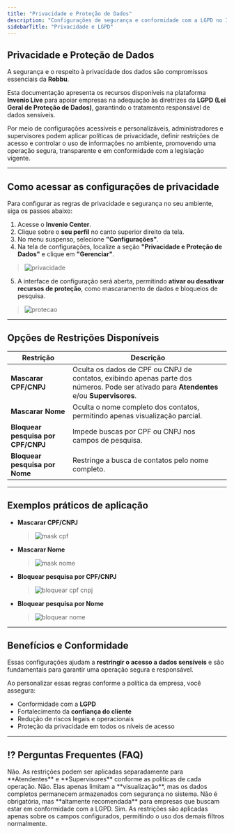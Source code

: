 ```yaml
---
title: "Privacidade e Proteção de Dados"
description: "Configurações de segurança e conformidade com a LGPD no Invenio Live"
sidebarTitle: "Privacidade e LGPD"
---
```


##  Privacidade e Proteção de Dados

A segurança e o respeito à privacidade dos dados são compromissos essenciais da **Robbu**.

Esta documentação apresenta os recursos disponíveis na plataforma **Invenio Live** para apoiar empresas na adequação às diretrizes da **LGPD (Lei Geral de Proteção de Dados)**, garantindo o tratamento responsável de dados sensíveis.

Por meio de configurações acessíveis e personalizáveis, administradores e supervisores podem aplicar políticas de privacidade, definir restrições de acesso e controlar o uso de informações no ambiente, promovendo uma operação segura, transparente e em conformidade com a legislação vigente.

---

##  Como acessar as configurações de privacidade

Para configurar as regras de privacidade e segurança no seu ambiente, siga os passos abaixo:

1. Acesse o **Invenio Center**.
2. Clique sobre o **seu perfil** no canto superior direito da tela.
3. No menu suspenso, selecione **"Configurações"**.
4. Na tela de configurações, localize a seção **"Privacidade e Proteção de Dados"** e clique em **"Gerenciar"**.

> ![privacidade](https://robbublob.blob.core.windows.net/docs/privacidade.png) 

5. A interface de configuração será aberta, permitindo **ativar ou desativar recursos de proteção**, como mascaramento de dados e bloqueios de pesquisa.

> ![protecao](https://robbublob.blob.core.windows.net/docs/protecao.png)

---

##  Opções de Restrições Disponíveis

| Restrição                          | Descrição                                                                 |
|------------------------------------|---------------------------------------------------------------------------|
| **Mascarar CPF/CNPJ**             | Oculta os dados de CPF ou CNPJ de contatos, exibindo apenas parte dos números. Pode ser ativado para **Atendentes** e/ou **Supervisores**. |
| **Mascarar Nome**                 | Oculta o nome completo dos contatos, permitindo apenas visualização parcial. |
| **Bloquear pesquisa por CPF/CNPJ**| Impede buscas por CPF ou CNPJ nos campos de pesquisa.                     |
| **Bloquear pesquisa por Nome**    | Restringe a busca de contatos pelo nome completo.                         |

---

##  Exemplos práticos de aplicação

- **Mascarar CPF/CNPJ**  
  > ![mask cpf](https://robbublob.blob.core.windows.net/docs/masccpf.jpeg) 

- **Mascarar Nome**  
  > ![mask nome](https://robbublob.blob.core.windows.net/docs/mascnome.jpeg)

- **Bloquear pesquisa por CPF/CNPJ**  
  > ![bloquear cpf cnpj](https://robbublob.blob.core.windows.net/docs/bloquearcpfcnpj.jpeg)

- **Bloquear pesquisa por Nome**  
  > ![bloquear nome](https://robbublob.blob.core.windows.net/docs/bloquearnome.jpeg)

---

##  Benefícios e Conformidade

Essas configurações ajudam a **restringir o acesso a dados sensíveis** e são fundamentais para garantir uma operação segura e responsável.

Ao personalizar essas regras conforme a política da empresa, você assegura:

- Conformidade com a **LGPD**
- Fortalecimento da **confiança do cliente**
- Redução de riscos legais e operacionais
- Proteção da privacidade em todos os níveis de acesso

---

## ⁉️ Perguntas Frequentes (FAQ)

<AccordionGroup title="Dúvidas Frequentes">

<Accordion title="Todos os usuários têm as mesmas restrições de visualização?">
Não. As restrições podem ser aplicadas separadamente para **Atendentes** e **Supervisores** conforme as políticas de cada operação.
</Accordion>

<Accordion title="As máscaras de dados afetam o histórico de atendimento?">
Não. Elas apenas limitam a **visualização**, mas os dados completos permanecem armazenados com segurança no sistema.
</Accordion>

<Accordion title="A configuração de privacidade é obrigatória?">
Não é obrigatória, mas **altamente recomendada** para empresas que buscam estar em conformidade com a LGPD.
</Accordion>

<Accordion title="É possível bloquear a busca por dados sensíveis e ainda manter outros filtros ativos?">
Sim. As restrições são aplicadas apenas sobre os campos configurados, permitindo o uso dos demais filtros normalmente.
</Accordion>

</AccordionGroup>


